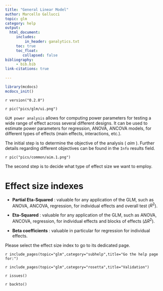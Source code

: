 ```yaml
---
title: "General Linear Model"
author: Marcello Gallucci 
topic: glm
category: help
output: 
  html_document:
     includes:
         in_header: ganalytics.txt
     toc: true
     toc_float:
        collapsed: false
bibliography: 
     - bib.bib
link-citations: true
        
---
```



```r
library(mcdocs)
mcdocs_init()
```

`r version("0.2.0")`

`r pic("pics/glm/ui.png")`

`GLM power analysis` allows for computing power parameters for testing a wide range of effect across several different designs. It can be used to estimate power parameters for regression, ANOVA, ANCOVA models, for different types of effects (main effects, interactions, etc.).

The initial step is to determine the objective of the analysis ( _aim_ ). Further details regarding different objectives can be found in the `Info` results field.

`r pic("pics/common/aim.1.png")`


The second step is to decide what type of effect size we want to employ. 

# Effect size indexes

* __Partial Eta-Squared__ : valuable for any application of the GLM, such as ANOVA, ANCOVA, regression, for individual effects and overall test ($R^2$).

* __Eta-Squared__ : valuable for any application of the GLM, such as ANOVA, ANCOVA, regression, for individual effects and blocks of effects ($\Delta R^2$).

* __Beta coefficients__ : valuable in particular for regression for individual effects.

Please select the effect size index to go to its dedicated page.

`r include_pages(topic="glm",category="subhelp",title="Go the help page for:")`

`r include_pages(topic="glm",category="rosetta",title="Validation")`

`r issues()`

`r backto()`
